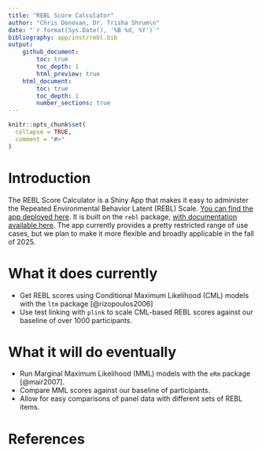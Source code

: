 ```yaml
---
title: "REBL Score Calculator"
author: "Chris Donovan, Dr. Trisha Shrum\n"
date: "`r format(Sys.Date(), '%B %d, %Y')`"
bibliography: app/inst/rebl.bib
output:
    github_document:
        toc: true
        toc_depth: 1
        html_preview: true
    html_document:
        toc: true
        toc_depth: 1
        number_sections: true
---
```


```r
knitr::opts_chunk$set(
  collapse = TRUE,
  comment = "#>"
)
```

# Introduction

The REBL Score Calculator is a Shiny App that makes it easy to administer the Repeated Environmental Behavior Latent (REBL) Scale. [You can find the app deployed here](https://cdonov12.w3.uvm.edu/reblcalc/). It is built on the `rebl` package, [with documentation available here](https://chrisdonovan307.github.io/rebl/). The app currently provides a pretty restricted range of use cases, but we plan to make it more flexible and broadly applicable in the fall of 2025.

# What it does currently

-   Get REBL scores using Conditional Maximum Likelihood (CML) models with the `ltm` package [@rizopoulos2006] 
-   Use test linking with `plink` to scale CML-based REBL scores against our baseline of over 1000 participants.

# What it will do eventually

-   Run Marginal Maximum Likelihood (MML) models with the `eRm` package [@mair2007].
-   Compare MML scores against our baseline of participants.
-   Allow for easy comparisons of panel data with different sets of REBL items.

# References
